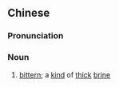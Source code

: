 ==Chinese==
{{zh-forms|s=盐卤}}

===Pronunciation===
{{zh-pron
|m=yánlǔ
|c=jim4 lou5
|mn=qz:iâm-lǒ͘/tw:iâm-ló͘/xm,zz:iâm-lō͘
|cat=n
}}

===Noun===
{{zh-noun}}

# [[bittern]]; a [[kind]] of [[thick]] [[brine]]